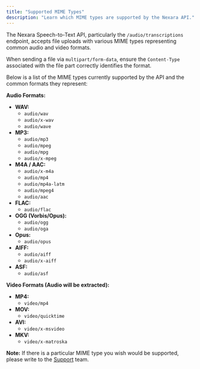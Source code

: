 ```yaml
---
title: "Supported MIME Types"
description: "Learn which MIME types are supported by the Nexara API."
---
```


The Nexara Speech-to-Text API, particularly the `/audio/transcriptions` endpoint, accepts file uploads with various MIME types representing common audio and video formats.

When sending a file via `multipart/form-data`, ensure the `Content-Type` associated with the file part correctly identifies the format.

Below is a list of the MIME types currently supported by the API and the common formats they represent:

**Audio Formats:**

- **WAV:**
  - `audio/wav`
  - `audio/x-wav`
  - `audio/wave`
- **MP3:**
  - `audio/mp3`
  - `audio/mpeg`
  - `audio/mpg`
  - `audio/x-mpeg`
- **M4A / AAC:**
  - `audio/x-m4a`
  - `audio/mp4`
  - `audio/mp4a-latm`
  - `audio/mpeg4`
  - `audio/aac`
- **FLAC:**
  - `audio/flac`
- **OGG (Vorbis/Opus):**
  - `audio/ogg`
  - `audio/oga`
- **Opus:**
  - `audio/opus`
- **AIFF:**
  - `audio/aiff`
  - `audio/x-aiff`
- **ASF:**
  - `audio/asf`

**Video Formats (Audio will be extracted):**

- **MP4:**
  - `video/mp4`
- **MOV:**
  - `video/quicktime`
- **AVI:**
  - `video/x-msvideo`
- **MKV:**
  - `video/x-matroska`

**Note:** If there is a particular MIME type you wish would be supported, please write to the <a href="https://t.me/RND_RandoM">Support</a> team.
